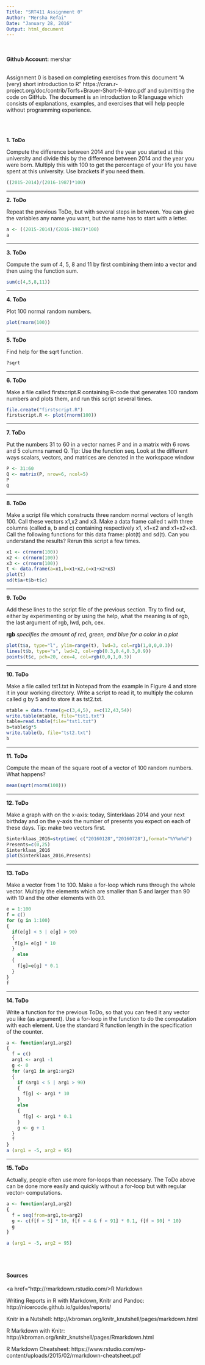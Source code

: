 ```yaml
---
Title: "SRT411 Assignment 0"
Author: "Mersha Refai"
Date: "January 28, 2016"
Output: html_document
---
```

<br>
<br>
<b>Github Account:</b> mershar
<br>
<br>

<p>Assignment 0 is based on completing exercises from this document "A (very) short introduction to R" https://cran.r-project.org/doc/contrib/Torfs+Brauer-Short-R-Intro.pdf and submitting the code on GitHub. The document is an introduction to R language which consists of explanations, examples, and exercises that will help people without programming experience.</p>

<br>
<br>

<b>1. ToDo</b>
<p>Compute the difference between 2014 and the year  you  started  at  this  university  and  divide this by the difference between 2014 and the year you  were  born.   Multiply  this  with  100  to get the  percentage  of  your  life  you  have  spent  at this university.  Use brackets if you need them.</p>

```r
((2015-2014)/(2016-1987)*100)
```

<hr>
<b>2. ToDo</b>
<p>Repeat  the  previous  ToDo,  but  with  several steps  in between.   You  can  give  the  variables any name you want, but the name has to start with a letter.</p>

```r
a <- ((2015-2014)/(2016-1987)*100)
a
```

<hr>
<b>3. ToDo</b>
<p>Compute the sum of 4, 5, 8 and 11 by first combining  them  into  a  vector  and  then  using  the function sum.</p>

```r
sum(c(4,5,8,11))
```

<hr>
<b>4. ToDo</b>
<p>Plot 100 normal random numbers.</p>

```r
plot(rnorm(100))
```

<hr>
<b>5. ToDo</b>
<p>Find help for the sqrt function.</p>

```r
?sqrt
```

<hr>
<b>6. ToDo</b>
<p>Make a file called firstscript.R containing R-code that generates 100 random numbers and plots them, and run this script several times.</p>

```r
file.create("firstscript.R")
firstscript.R <- plot(rnorm(100))
```

<hr>
<b>7. ToDo</b>
<p>Put the numbers 31 to 60 in a vector names P and in a matrix with 6 rows and 5 columns named Q. Tip: Use the function seq. Look at the different ways scalars, vectors, and matrices are denoted in the workspace window</p>

```r
P <- 31:60
Q <- matrix(P, nrow=6, ncol=5)
P
Q
```

<hr>
<b>8. ToDo</b>
<p>Make  a  script  file  which  constructs  three  random  normal  vectors  of  length  100.   Call  these vectors x1,x2 and x3. Make a data frame called t with three columns (called a, b and c) containing  respectively x1, x1+x2 and x1+x2+x3. Call the following functions for this data frame: plot(t) and sd(t).  Can you understand the results?  Rerun this script a few times.
</p>

```r
x1 <- c(rnorm(100))
x2 <- c(rnorm(100))
x3 <- c(rnorm(100))
t <- data.frame(a=x1,b=x1+x2,c=x1+x2+x3)
plot(t)
sd(t$a+t$b+t$c)
```

<hr>
<b>9. ToDo</b>
<p>Add these lines to the script file of the previous section.  Try to find out, either by experimenting or by using the help, what the meaning is of rgb, the last argument of rgb, lwd, pch, cex.
</p>

<b>rgb</b><i> specifies the amount of red, green, and blue for a color in a plot</i>

```r
plot(t$a, type="l", ylim=range(t), lwd=3, col=rgb(1,0,0,0.3))
lines(t$b, type="s", lwd=2, col=rgb(0.3,0.4,0.3,0.9))
points(t$c, pch=20, cex=4, col=rgb(0,0,1,0.3))
```



<hr>
<b>10. ToDo</b>
<p>Make  a  file  called tst1.txt in  Notepad  from the  example  in  Figure  4  and  store  it  in  your working directory.  Write a script to read it, to multiply the column called g by 5 and to store it as tst2.txt.
</p>

```r
mtable = data.frame(g=c(3,4,5), a=c(12,43,54))
write.table(mtable, file="tst1.txt")
table=read.table(file="tst1.txt")
b=table$g*5
write.table(b, file="tst2.txt")
b
```

<hr>
<b>11. ToDo</b>
<p>Compute the mean of the square root of a vector  of  100  random  numbers.   What  happens?
</p>

```r
mean(sqrt(rnorm(100)))
```

<hr>
<b>12. ToDo</b>
<p>Make  a  graph  with  on  the  x-axis:  today,  Sinterklaas  2014  and  your  next  birthday  and  on the y-axis the number of presents you expect on each of these days.  Tip:  make two vectors first.
</p>

```r
Sinterklaas_2016=strptime( c("20160128","20160728"),format="%Y%m%d")
Presents=c(0,25)
Sinterklaas_2016
plot(Sinterklaas_2016,Presents)
```

<hr>
<b>13. ToDo</b>
<p>Make a vector from 1 to 100.  Make a for-loop which runs through the whole vector.  Multiply the elements which are smaller than 5 and larger than 90 with 10 and the other elements with 0.1.
</p>

```r
e = 1:100
f = c()
for (g in 1:100)
{
  if(e[g] < 5 | e[g] > 90)
  {
   f[g]= e[g] * 10 
  }
    else
  {
    f[g]=e[g] * 0.1
  }
}
f
```


<hr>
<b>14. ToDo</b>
<p>Write a function for the previous ToDo, so that you can feed it any vector you like (as  argument). Use  a for-loop in the function  to  do  the  computation  with  each element. Use  the  standard R function length in the specification of the counter.
</p>

```r
a <- function(arg1,arg2)
{
  f = c()
  arg1 <- arg1 -1
  g <- 0
  for (arg1 in arg1:arg2)
  {
    if (arg1 < 5 | arg1 > 90)
    {
      f[g] <- arg1 * 10
    }
    else
    {
      f[g] <- arg1 * 0.1
    }
    g <- g + 1
  }
  f
}
a (arg1 = -5, arg2 = 95)
```

<hr>
<b>15. ToDo</b>
<p> Actually,  people  often  use  more  for-loops  than  necessary.     The  ToDo  above  can  be  done  more  easily
and quickly without a for-loop but with regular vector-
computations.
</p>

```r
a <- function(arg1,arg2)
{
  f = seq(from=arg1,to=arg2)
  g <- c(f[f < 5] * 10, f[f > 4 & f < 91] * 0.1, f[f > 90] * 10)
  g
}

a (arg1 = -5, arg2 = 95)
```

<br>
<br>

#### Sources
<p><a href="http://rmarkdown.rstudio.com/>R Markdown</a></p>
<p>Writing Reports in R with Markdown, Knitr and Pandoc: http://nicercode.github.io/guides/reports/</p>
<p>Knitr in a Nutshell: http://kbroman.org/knitr_knutshell/pages/markdown.html</p>
<p>R Markdown with Knitr: http://kbroman.org/knitr_knutshell/pages/Rmarkdown.html</p>
<p>R Markdown Cheatsheet: https://www.rstudio.com/wp-content/uploads/2015/02/rmarkdown-cheatsheet.pdf</p>